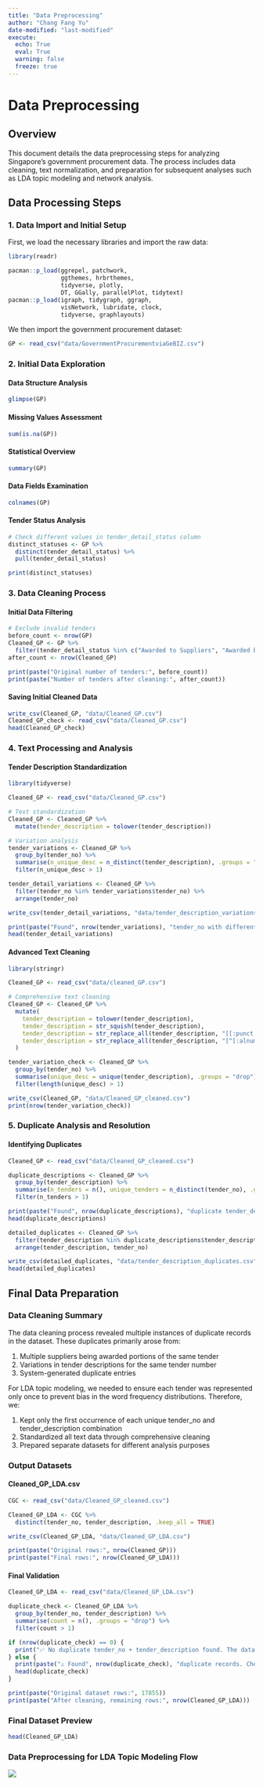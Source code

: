 ```yaml
---
title: "Data Preprocessing"
author: "Chang Fang Yu"
date-modified: "last-modified"
execute:
  echo: True
  eval: True
  warning: false
  freeze: true
---
```


# Data Preprocessing

## Overview

This document details the data preprocessing steps for analyzing Singapore's government procurement data. The process includes data cleaning, text normalization, and preparation for subsequent analyses such as LDA topic modeling and network analysis.

## Data Processing Steps

### 1. Data Import and Initial Setup

First, we load the necessary libraries and import the raw data:

```r
library(readr)
```

```r
pacman::p_load(ggrepel, patchwork, 
               ggthemes, hrbrthemes,
               tidyverse, plotly, 
               DT, GGally, parallelPlot, tidytext) 
pacman::p_load(igraph, tidygraph, ggraph, 
               visNetwork, lubridate, clock,
               tidyverse, graphlayouts)
```

We then import the government procurement dataset:

```r
GP <- read_csv("data/GovernmentProcurementviaGeBIZ.csv")
```

### 2. Initial Data Exploration

#### Data Structure Analysis

```R
glimpse(GP)
```

#### Missing Values Assessment

```R
sum(is.na(GP))
```

#### Statistical Overview

```R
summary(GP)
```

#### Data Fields Examination

```r
colnames(GP)
```

#### Tender Status Analysis

```r
# Check different values in tender_detail_status column
distinct_statuses <- GP %>%
  distinct(tender_detail_status) %>%
  pull(tender_detail_status)

print(distinct_statuses)
```

### 3. Data Cleaning Process

#### Initial Data Filtering

```r
# Exclude invalid tenders
before_count <- nrow(GP)
Cleaned_GP <- GP %>%
  filter(tender_detail_status %in% c("Awarded to Suppliers", "Awarded by Items", "Award by interface record"))
after_count <- nrow(Cleaned_GP)

print(paste("Original number of tenders:", before_count))
print(paste("Number of tenders after cleaning:", after_count))
```

#### Saving Initial Cleaned Data

```r
write_csv(Cleaned_GP, "data/Cleaned_GP.csv")
Cleaned_GP_check <- read_csv("data/Cleaned_GP.csv")
head(Cleaned_GP_check)
```

### 4. Text Processing and Analysis

#### Tender Description Standardization

```R
library(tidyverse)

Cleaned_GP <- read_csv("data/Cleaned_GP.csv")

# Text standardization
Cleaned_GP <- Cleaned_GP %>%
  mutate(tender_description = tolower(tender_description))

# Variation analysis
tender_variations <- Cleaned_GP %>%
  group_by(tender_no) %>%
  summarise(n_unique_desc = n_distinct(tender_description), .groups = "drop") %>%
  filter(n_unique_desc > 1)

tender_detail_variations <- Cleaned_GP %>%
  filter(tender_no %in% tender_variations$tender_no) %>%
  arrange(tender_no)

write_csv(tender_detail_variations, "data/tender_description_variations.csv")

print(paste("Found", nrow(tender_variations), "tender_no with different tender_descriptions"))
head(tender_detail_variations)
```

#### Advanced Text Cleaning

```r
library(stringr)

Cleaned_GP <- read_csv("data/cleaned_GP.csv")

# Comprehensive text cleaning
Cleaned_GP <- Cleaned_GP %>%
  mutate(
    tender_description = tolower(tender_description),
    tender_description = str_squish(tender_description),
    tender_description = str_replace_all(tender_description, "[[:punct:]]", ""),
    tender_description = str_replace_all(tender_description, "[^[:alnum:]\\s]", "")
  )

tender_variation_check <- Cleaned_GP %>%
  group_by(tender_no) %>%
  summarise(unique_desc = unique(tender_description), .groups = "drop") %>%
  filter(length(unique_desc) > 1)

write_csv(Cleaned_GP, "data/Cleaned_GP_cleaned.csv")
print(nrow(tender_variation_check))
```

### 5. Duplicate Analysis and Resolution

#### Identifying Duplicates

```r
Cleaned_GP <- read_csv("data/Cleaned_GP_cleaned.csv")

duplicate_descriptions <- Cleaned_GP %>%
  group_by(tender_description) %>%
  summarise(n_tenders = n(), unique_tenders = n_distinct(tender_no), .groups = "drop") %>%
  filter(n_tenders > 1)

print(paste("Found", nrow(duplicate_descriptions), "duplicate tender_descriptions"))
head(duplicate_descriptions)

detailed_duplicates <- Cleaned_GP %>%
  filter(tender_description %in% duplicate_descriptions$tender_description) %>%
  arrange(tender_description, tender_no)

write_csv(detailed_duplicates, "data/tender_description_duplicates.csv")
head(detailed_duplicates)
```

## Final Data Preparation

### Data Cleaning Summary

The data cleaning process revealed multiple instances of duplicate records in the dataset. These duplicates primarily arose from:

1.  Multiple suppliers being awarded portions of the same tender
2.  Variations in tender descriptions for the same tender number
3.  System-generated duplicate entries

For LDA topic modeling, we needed to ensure each tender was represented only once to prevent bias in the word frequency distributions. Therefore, we:

1.  Kept only the first occurrence of each unique tender_no and tender_description combination
2.  Standardized all text data through comprehensive cleaning
3.  Prepared separate datasets for different analysis purposes

### Output Datasets

#### Cleaned_GP_LDA.csv

```r
CGC <- read_csv("data/Cleaned_GP_cleaned.csv")

Cleaned_GP_LDA <- CGC %>%
  distinct(tender_no, tender_description, .keep_all = TRUE)

write_csv(Cleaned_GP_LDA, "data/Cleaned_GP_LDA.csv")

print(paste("Original rows:", nrow(Cleaned_GP)))
print(paste("Final rows:", nrow(Cleaned_GP_LDA)))
```

#### Final Validation

```r
Cleaned_GP_LDA <- read_csv("data/Cleaned_GP_LDA.csv")

duplicate_check <- Cleaned_GP_LDA %>%
  group_by(tender_no, tender_description) %>%
  summarise(count = n(), .groups = "drop") %>%
  filter(count > 1)

if (nrow(duplicate_check) == 0) {
  print("✅ No duplicate tender_no + tender_description found. The data cleaning is correct!")
} else {
  print(paste("⚠️ Found", nrow(duplicate_check), "duplicate records. Check the data again!"))
  head(duplicate_check)
}

print(paste("Original dataset rows:", 17855))
print(paste("After cleaning, remaining rows:", nrow(Cleaned_GP_LDA)))
```

### Final Dataset Preview

```r
head(Cleaned_GP_LDA)
```

### Data Preprocessing for LDA Topic Modeling Flow

![](images/paste-1.png)
